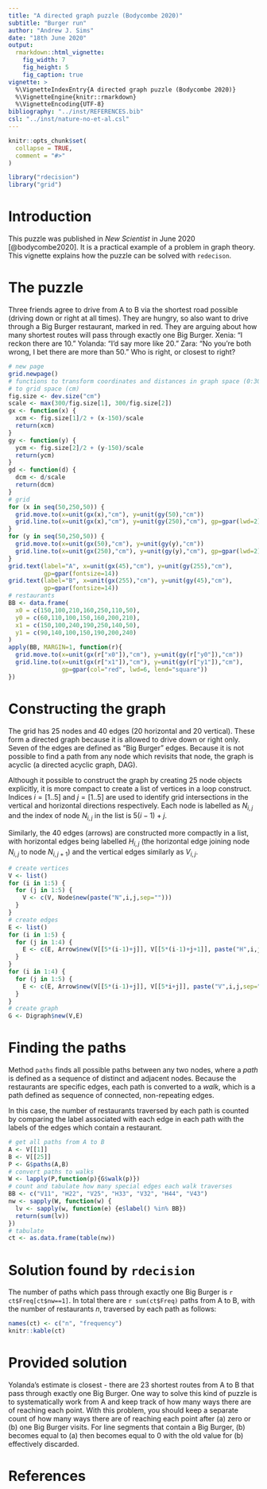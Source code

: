 ```yaml
---
title: "A directed graph puzzle (Bodycombe 2020)"
subtitle: "Burger run"
author: "Andrew J. Sims"
date: "18th June 2020"
output: 
  rmarkdown::html_vignette:
    fig_width: 7
    fig_height: 5
    fig_caption: true
vignette: >
  %\VignetteIndexEntry{A directed graph puzzle (Bodycombe 2020)}
  %\VignetteEngine{knitr::rmarkdown}
  %\VignetteEncoding{UTF-8}
bibliography: "../inst/REFERENCES.bib"
csl: "../inst/nature-no-et-al.csl"
---
```

```r
knitr::opts_chunk$set(
  collapse = TRUE,
  comment = "#>"
)
```

```r
library("rdecision")
library("grid")
```

# Introduction
This puzzle was published in *New Scientist* in June 2020 [@bodycombe2020].
It is a practical example of a problem in graph theory. This vignette explains 
how the puzzle can be solved with `redecison`.

# The puzzle
Three friends agree to drive from A to B via the shortest road possible
(driving down or right at all times). They are hungry, so also want to drive
through a Big Burger restaurant, marked in red. They are arguing about how many
shortest routes will pass through exactly one Big Burger. Xenia: "I reckon there
are 10." Yolanda: "I'd say more like 20." Zara: "No you're both wrong, I bet 
there are more than 50." Who is right, or closest to right?

```r
# new page
grid.newpage()
# functions to transform coordinates and distances in graph space (0:300) 
# to grid space (cm)
fig.size <- dev.size("cm")
scale <- max(300/fig.size[1], 300/fig.size[2])
gx <- function(x) {
  xcm <- fig.size[1]/2 + (x-150)/scale
  return(xcm)
}
gy <- function(y) {
  ycm <- fig.size[2]/2 + (y-150)/scale
  return(ycm)
}
gd <- function(d) {
  dcm <- d/scale
  return(dcm)
}
# grid
for (x in seq(50,250,50)) {
  grid.move.to(x=unit(gx(x),"cm"), y=unit(gy(50),"cm"))
  grid.line.to(x=unit(gx(x),"cm"), y=unit(gy(250),"cm"), gp=gpar(lwd=2))
}
for (y in seq(50,250,50)) {
  grid.move.to(x=unit(gx(50),"cm"), y=unit(gy(y),"cm"))
  grid.line.to(x=unit(gx(250),"cm"), y=unit(gy(y),"cm"), gp=gpar(lwd=2))
}
grid.text(label="A", x=unit(gx(45),"cm"), y=unit(gy(255),"cm"), 
          gp=gpar(fontsize=14))
grid.text(label="B", x=unit(gx(255),"cm"), y=unit(gy(45),"cm"),
          gp=gpar(fontsize=14))
# restaurants
BB <- data.frame(
  x0 = c(150,100,210,160,250,110,50),
  y0 = c(60,110,100,150,160,200,210),
  x1 = c(150,100,240,190,250,140,50),
  y1 = c(90,140,100,150,190,200,240)
)
apply(BB, MARGIN=1, function(r){
  grid.move.to(x=unit(gx(r["x0"]),"cm"), y=unit(gy(r["y0"]),"cm"))
  grid.line.to(x=unit(gx(r["x1"]),"cm"), y=unit(gy(r["y1"]),"cm"), 
               gp=gpar(col="red", lwd=6, lend="square"))
})
```

# Constructing the graph
The grid has 25 nodes and 40 edges (20 horizontal and 20 vertical). These form
a directed graph because it is allowed to drive down or right only. Seven of 
the edges are defined as "Big Burger" edges. Because it is not possible 
to find a path from any node which revisits that node, the graph is
acyclic (a directed acyclic graph, DAG).

Although it possible to construct the graph by creating 25 node 
objects explicitly, it is more compact to create a list of vertices
in a loop construct. Indices $i = [1 .. 5]$ and $j = [1 .. 5]$ are
used to identify grid intersections in the vertical and horizontal directions
respectively. Each node is labelled as $N_{i,j}$ and the index of node
$N_{i,j}$ in the list is $5(i-1)+j$.

Similarly, the 40 edges (arrows) are constructed more compactly in a list, with
horizontal edges being labelled $H_{i,j}$ (the horizontal edge joining node
$N_{i,j}$ to node $N_{i,j+1}$) and the vertical edges similarly as $V_{i,j}$.

```r
# create vertices
V <- list()
for (i in 1:5) {
  for (j in 1:5) {
    V <- c(V, Node$new(paste("N",i,j,sep="")))
  }
}
# create edges
E <- list()
for (i in 1:5) {
  for (j in 1:4) {
    E <- c(E, Arrow$new(V[[5*(i-1)+j]], V[[5*(i-1)+j+1]], paste("H",i,j,sep="")))
  }
} 
for (i in 1:4) {
  for (j in 1:5) {
    E <- c(E, Arrow$new(V[[5*(i-1)+j]], V[[5*i+j]], paste("V",i,j,sep="")))
  }
} 
# create graph
G <- Digraph$new(V,E)
```

# Finding the paths
Method `paths` finds all possible paths between any two nodes, where a *path*
is defined as a sequence of distinct and adjacent nodes. Because the
restaurants are specific edges, each path is converted to a *walk*, which
is a path defined as sequence of connected, non-repeating edges. 

In this case, the number of restaurants traversed by each path is counted
by comparing the label associated with each edge in each path with the labels
of the edges which contain a restaurant.

```r
# get all paths from A to B
A <- V[[1]]
B <- V[[25]]
P <- G$paths(A,B)
# convert paths to walks
W <- lapply(P,function(p){G$walk(p)})
# count and tabulate how many special edges each walk traverses
BB <- c("V11", "H22", "V25", "H33", "V32", "H44", "V43")
nw <- sapply(W, function(w) {
  lv <- sapply(w, function(e) {e$label() %in% BB}) 
  return(sum(lv))
})
# tabulate 
ct <- as.data.frame(table(nw))
```

# Solution found by `rdecision`
The number of paths which pass through exactly one Big Burger 
is `r ct$Freq[ct$nw==1]`. In total there are `r sum(ct$Freq)` paths from A to B,
with the number of restaurants $n$, traversed by each path as follows:

```r
names(ct) <- c("n", "frequency")
knitr::kable(ct)
```

# Provided solution
Yolanda's estimate is closest - there are 23 shortest routes from A to B
that pass through exactly one Big Burger. One way to solve this kind of 
puzzle is to systematically work from A and keep track of how many
ways there are of reaching each point. With this problem, you should
keep a separate count of how many ways there are of reaching each point
after (a) zero or (b) one Big Burger visits. For line segments that contain
a Big Burger, (b) becomes equal to (a) then becomes equal to 0 with the
old value for (b) effectively discarded.

# References




